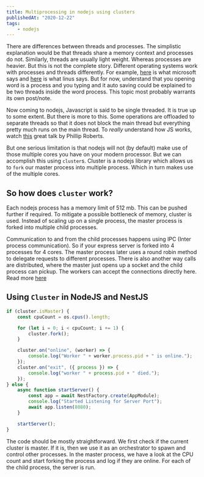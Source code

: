 ```yaml
---
title: Multiprocessing in nodejs using clusters
publishedAt: "2020-12-22"
tags:
    - nodejs
---
```


There are differences between threads and processes. The simplistic explanation would be that threads share a memory
context and processes do not. Similarly, threads are usually light weight. Whereas processes are heavier. But this is
not the complete story. Different operating systems work with processes and threads differently. For example,
[here](https://docs.microsoft.com/en-gb/windows/win32/procthread/about-processes-and-threads?redirectedfrom=MSDN) is
what microsoft says and [here](http://lkml.iu.edu/hypermail/linux/kernel/9608/0191.html) is what linus says.
But for now, understand that you opening word is a process and you typing and it auto saving could be explained to
be two threads inside the word process. This topic most probably warrants its own post/note.

Now coming to nodejs, Javascript is said to be single threaded. It is true up to some extent. But there is more to this.
Some operations are offloaded to separate threads so that it does not block the main thread but everything pretty much
runs on the main thread. To _really_ understand how JS works, watch [this](https://www.youtube.com/watch?v=8aGhZQkoFbQ)
great talk by Phillip Roberts.

But one serious limitation is that nodejs will not (by default) make use of those multiple cores you have on your modern
processor. But we can accomplish this using `cluster`s. Cluster is a nodejs library which allows us to `fork` our master
process into multiple process. Which in turn makes use of the multiple cores.

## So how does `cluster` work?

Each nodejs process has a memory limit of 512 mb. This can be pushed further if required. To mitigate a possible bottleneck
of memory, cluster is used. Instead of scaling up on a single process, the master process is forked into multiple child
processes.

Communication to and from the child processes happens using IPC (Inter process communication). So if your express server is forked
into 4 processes for 4 cores. The master process later uses a round robin method to delegate requests to different processes. There
is also another way calls are distributed, where the master just opens up a socket and the child process can pickup. The workers can accept
the connections directly here. Read more [here](https://nodejs.org/api/cluster.html#cluster_how_it_works)

## Using `Cluster` in NodeJS and NestJS

```typescript
if (cluster.isMaster) {
    const cpuCount = os.cpus().length;

    for (let i = 0; i < cpuCount; i += 1) {
        cluster.fork();
    }

    cluster.on("online", (worker) => {
        console.log("Worker " + worker.process.pid + " is online.");
    });
    cluster.on("exit", ({ process }) => {
        console.log("worker " + process.pid + " died.");
    });
} else {
    async function startServer() {
        const app = await NestFactory.create(AppModule);
        console.log("Started Listening for Server Port");
        await app.listen(8080);
    }

    startServer();
}
```

The code should be mostly straightforward. We first check if the current cluster is master. If it is, then we use it as an
orchestrator to spawn and control other processes. In the master process, we have a look at the CPU count and start forking
the process and log if they are online. For each of the child process, the server is run.
